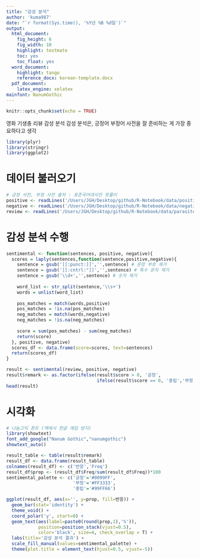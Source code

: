 ```yaml
---
title: "감성 분석"
author: 'kuma987'
date: "`r format(Sys.time(), '%Y년 %B %d일')`"
output:
  html_document: 
    fig_height: 6
    fig_width: 10
    highlight: textmate
    toc: yes
    toc_float: yes
  word_document:
    highlight: tango
    reference_docx: korean-template.docx
  pdf_document:
    latex_engine: xelatex
mainfont: NanumGothic
---
```


```r
knitr::opts_chunk$set(echo = TRUE)
```
영화 기생충 리뷰 감성 분석
감성 분석은, 긍정어 부정어 사전을 잘 준비하는 게 가장 중요하다고 생각

```r
library(plyr)
library(stringr)
library(ggplot2)
```

# 데이터 불러오기
```r
# 긍정 사전, 부정 사전 출처 : 표준국어대사전 뜻풀이
positive <- readLines('/Users/JGH/Desktop/github/R-Notebook/data/positive.txt')
negative <- readLines('/Users/JGH/Desktop/github/R-Notebook/data/negative.txt')
review <- readLines('/Users/JGH/Desktop/github/R-Notebook/data/parasite_review.txt')
```

# 감성 분석 수행
```r
sentimental <- function(sentences, positive, negative){
  scores = laply(sentences,function(sentence,positive,negative){
    sentence = gsub('[[:punct:]]','',sentence) # 문장 부호 제거
    sentence = gsub('[[:cntrl:"]]','',sentence) # 특수 문자 제거
    sentence = gsub('\\d+','',sentence) # 숫자 제거
    
    word_list <- str_split(sentence,'\\s+')
    words = unlist(word_list)
    
    pos_matches = match(words,positive)
    pos_matches = !is.na(pos_matches)
    neg_matches = match(words,negative)
    neg_matches = !is.na(neg_matches)
    
    score = sum(pos_matches) - sum(neg_matches)
    return(score)
  }, positive, negative)
  scores_df <- data.frame(score=scores, text=sentences)
  return(scores_df)
}

result <- sentimental(review, positive, negative)
result$remark <- as.factor(ifelse(result$score > 0, '긍정',
                                  ifelse(result$score == 0, '중립','부정')))
head(result)
```
# 시각화

```r
# 나눔고딕 폰트 (맥에서 한글 깨짐 방지)
library(showtext)
font_add_google("Nanum Gothic","nanumgothic")
showtext_auto()
```

```r
result_table <- table(result$remark)
result_df <- data.frame(result_table)
colnames(result_df) <- c('반응','Freq')
result_df$prop <- (result_df$Freq/sum(result_df$Freq))*100
sentimental_palette <- c('긍정'='#0099FF',
                         '부정'='#FF3333',
                         '중립'='#99FF66')

ggplot(result_df, aes(x='', y=prop, fill=반응)) +
  geom_bar(stat='identity') +
  theme_void() +
  coord_polar('y', start=0) +
  geom_text(aes(label=paste0(round(prop,1),'%')),
            position=position_stack(vjust=0.5),
            color='black', size=4, check_overlap = T) +
  labs(title='감성 분석 결과') +
  scale_fill_manual(values=sentimental_palette) +
  theme(plot.title = element_text(hjust=0.5, vjust=-5))
```


